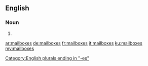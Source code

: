 ==English==

===Noun===
{{head|en}}

# {{plural of|mailbox}}

[[Category:English plurals ending in "-es"]]

[[ar:mailboxes]]
[[de:mailboxes]]
[[fr:mailboxes]]
[[it:mailboxes]]
[[ku:mailboxes]]
[[my:mailboxes]]